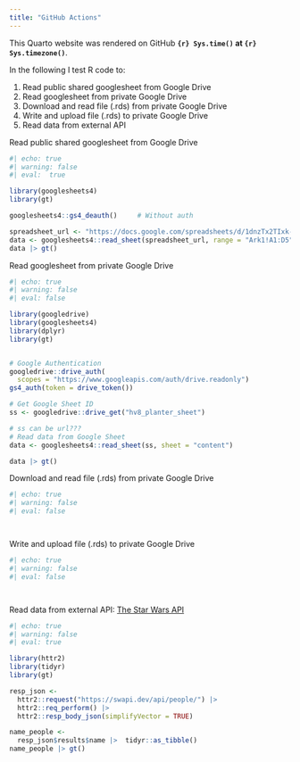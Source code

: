 ```yaml
---
title: "GitHub Actions"
---
```


This Quarto website was rendered on GitHub **`{r} Sys.time()` at `{r} Sys.timezone()`**.

In the following I test R code to:

1. Read public shared googlesheet from Google Drive
1. Read googlesheet from private Google Drive
1. Download and read file (.rds) from private Google Drive
1. Write and upload file (.rds) to private Google Drive
1. Read data from external API


Read public shared googlesheet from Google Drive
```r
#| echo: true
#| warning: false
#| eval:  true

library(googlesheets4)
library(gt)

googlesheets4::gs4_deauth()     # Without auth

spreadsheet_url <- "https://docs.google.com/spreadsheets/d/1dnzTx2TIxk-QpoWNz08Jr_e4F2rZ4mDBgphzq9lwdYM/edit?usp=drive_link"
data <- googlesheets4::read_sheet(spreadsheet_url, range = "Ark1!A1:D5")
data |> gt()
```


Read googlesheet from private Google Drive
```r
#| echo: true
#| warning: false
#| eval: false

library(googledrive)
library(googlesheets4)
library(dplyr)
library(gt)


# Google Authentication
googledrive::drive_auth(
  scopes = "https://www.googleapis.com/auth/drive.readonly")
gs4_auth(token = drive_token())

# Get Google Sheet ID
ss <- googledrive::drive_get("hv8_planter_sheet")

# ss can be url???
# Read data from Google Sheet
data <- googlesheets4::read_sheet(ss, sheet = "content")

data |> gt()
```


Download and read file (.rds) from private Google Drive
```r
#| echo: true
#| warning: false
#| eval: false




```


Write and upload file (.rds) to private Google Drive
```r
#| echo: true
#| warning: false
#| eval: false




```


Read data from external API: [The Star Wars API](https://swapi.dev/)
```r
#| echo: true
#| warning: false
#| eval: true

library(httr2)
library(tidyr)
library(gt)

resp_json <- 
  httr2::request("https://swapi.dev/api/people/") |>
  httr2::req_perform() |>
  httr2::resp_body_json(simplifyVector = TRUE)

name_people <- 
  resp_json$results$name |>  tidyr::as_tibble()
name_people |> gt()
```



